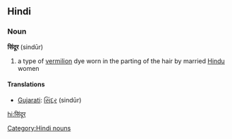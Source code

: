 ==Hindi==
===Noun===
'''सिंदूर''' (sindūr)
#a type of [[vermilion]] dye worn in the parting of the hair by married [[Hindu]] women
====Translations====
*[[Gujarati]]: [[સિંદૂર]] (sindūr)
[[Category:Hindi nouns]]
[[hi:सिंदूर]]